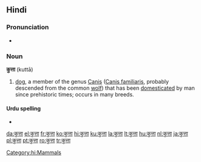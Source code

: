 ==Hindi==

===Pronunciation===
* {{IPA|/kuta/|lang=hi}}

===Noun===
'''कुत्ता''' (kuttā)

# [[dog]], a member of the genus [[Canis]] ([[Canis familiaris]], probably descended from the common [[wolf]]) that has been [[domesticated]] by man since prehistoric times; occurs in many breeds.

====Urdu spelling====
* {{ur-Arab|[[کتا]]}}

[[Category:hi:Mammals]]

[[da:कुत्ता]]
[[el:कुत्ता]]
[[fr:कुत्ता]]
[[ko:कुत्ता]]
[[hi:कुत्ता]]
[[ku:कुत्ता]]
[[la:कुत्ता]]
[[lt:कुत्ता]]
[[hu:कुत्ता]]
[[nl:कुत्ता]]
[[ja:कुत्ता]]
[[pl:कुत्ता]]
[[pt:कुत्ता]]
[[ro:कुत्ता]]
[[tr:कुत्ता]]